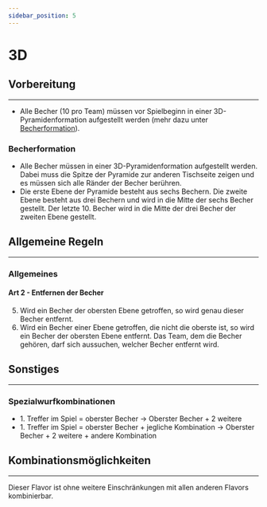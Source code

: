 ```yaml
---
sidebar_position: 5
---
```


# 3D

<FlavorPreamble/>

## Vorbereitung
<hr/>

- Alle Becher (10 pro Team) müssen vor Spielbeginn in einer <Highlight>3D</Highlight>-Pyramidenformation aufgestellt werden (mehr dazu unter [Becherformation](#becherformation)).

### Becherformation

- Alle Becher müssen in einer <Highlight>3D</Highlight>-Pyramidenformation aufgestellt werden. Dabei muss die Spitze der Pyramide zur anderen Tischseite zeigen und es müssen sich alle Ränder der Becher berühren.
- <Highlight>Die erste Ebene der Pyramide besteht aus sechs Bechern. Die zweite Ebene besteht aus drei Bechern und wird in die Mitte der sechs Becher gestellt. Der letzte 10. Becher wird in die Mitte der drei Becher der zweiten Ebene gestellt.</Highlight>

## Allgemeine Regeln
<hr/>

### Allgemeines

#### Art 2 - Entfernen der Becher

5. <Highlight>Wird ein Becher der obersten Ebene getroffen, so wird genau dieser Becher entfernt.</Highlight>
6. <Highlight>Wird ein Becher einer Ebene getroffen, die nicht die oberste ist, so wird ein Becher der obersten Ebene entfernt. Das Team, dem die Becher gehören, darf sich aussuchen, welcher Becher entfernt wird.</Highlight>

## Sonstiges
<hr/>

### Spezialwurfkombinationen

- <Highlight>1. Treffer im Spiel = oberster Becher &rarr; Oberster Becher + 2 weitere</Highlight>
- <Highlight>1. Treffer im Spiel = oberster Becher + jegliche Kombination &rarr; Oberster Becher + 2 weitere + andere Kombination</Highlight>

## Kombinationsmöglichkeiten
<hr/>

Dieser Flavor ist ohne weitere Einschränkungen mit allen anderen Flavors kombinierbar.
